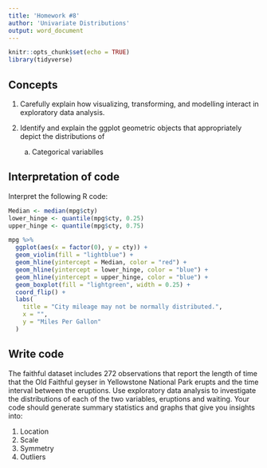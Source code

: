 ```yaml
---
title: 'Homework #8'
author: 'Univariate Distributions'
output: word_document
---
```


```r
knitr::opts_chunk$set(echo = TRUE)
library(tidyverse)
```

## Concepts  

1.  Carefully explain how visualizing, transforming, and modelling interact in exploratory data analysis.

2.  Identify and explain the ggplot geometric objects that appropriately depict the distributions of
    a.  Categorical variablles
    
## Interpretation of code  

Interpret the following R code:  

```r
Median <- median(mpg$cty)
lower_hinge <- quantile(mpg$cty, 0.25)
upper_hinge <- quantile(mpg$cty, 0.75)

mpg %>% 
  ggplot(aes(x = factor(0), y = cty)) +
  geom_violin(fill = "lightblue") +
  geom_hline(yintercept = Median, color = "red") +
  geom_hline(yintercept = lower_hinge, color = "blue") +
  geom_hline(yintercept = upper_hinge, color = "blue") +
  geom_boxplot(fill = "lightgreen", width = 0.25) +
  coord_flip() +
  labs(
    title = "City mileage may not be normally distributed.",
    x = "",
    y = "Miles Per Gallon"
  )
```

## Write code  

The faithful dataset includes 272 observations that report the length of time that the Old Faithful geyser in Yellowstone National Park erupts and the time interval between the eruptions. Use exploratory data analysis to investigate the distributions of each of the two variables, eruptions and waiting. Your code should generate summary statistics and graphs that give you insights into:  

1.  Location
1.  Scale
1.  Symmetry 
1.  Outliers



